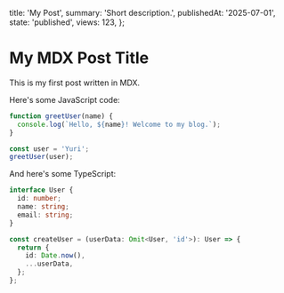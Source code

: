 
  title: 'My Post',
  summary: 'Short description.',
  publishedAt: '2025-07-01',
  state: 'published',
  views: 123,
};

<BlogPost meta={meta}>

# My MDX Post Title

This is my first post written in MDX.

Here's some JavaScript code:

```javascript
function greetUser(name) {
  console.log(`Hello, ${name}! Welcome to my blog.`);
}

const user = 'Yuri';
greetUser(user);
```

And here's some TypeScript:

```typescript
interface User {
  id: number;
  name: string;
  email: string;
}

const createUser = (userData: Omit<User, 'id'>): User => {
  return {
    id: Date.now(),
    ...userData,
  };
};
```

</BlogPost>

